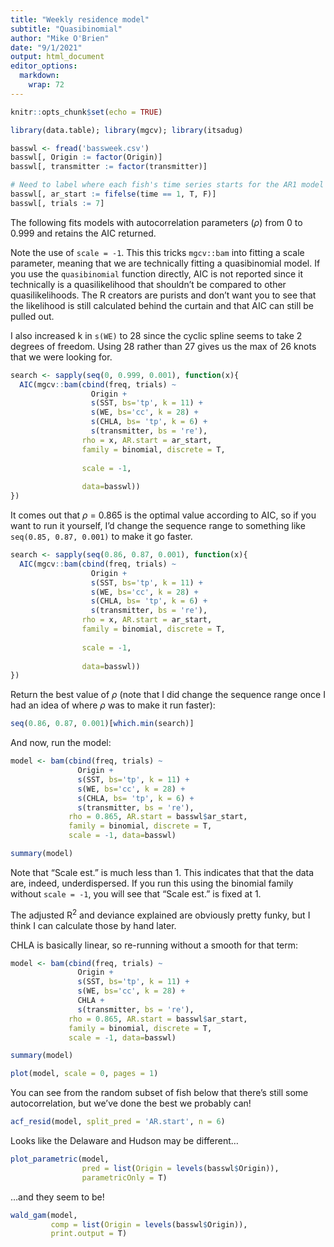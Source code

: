 ```yaml
---
title: "Weekly residence model"
subtitle: "Quasibinomial"
author: "Mike O'Brien"
date: "9/1/2021"
output: html_document
editor_options: 
  markdown: 
    wrap: 72
---
```


```r
knitr::opts_chunk$set(echo = TRUE)
```

```r
library(data.table); library(mgcv); library(itsadug)

basswl <- fread('bassweek.csv')
basswl[, Origin := factor(Origin)]
basswl[, transmitter := factor(transmitter)]

# Need to label where each fish's time series starts for the AR1 model
basswl[, ar_start := fifelse(time == 1, T, F)]
basswl[, trials := 7]
```

The following fits models with autocorrelation parameters ($\rho$) from
0 to 0.999 and retains the AIC returned.

Note the use of `scale = -1`. This this tricks `mgcv::bam` into fitting
a scale parameter, meaning that we are technically fitting a
quasibinomial model. If you use the `quasibinomial` function directly,
AIC is not reported since it technically is a quasilikelihood that
shouldn't be compared to other quasilikelihoods. The R creators are
purists and don't want you to see that the likelihood is still
calculated behind the curtain and that AIC can still be pulled out.

I also increased k in `s(WE)` to 28 since the cyclic spline seems to
take 2 degrees of freedom. Using 28 rather than 27 gives us the max of
26 knots that we were looking for.

```r
search <- sapply(seq(0, 0.999, 0.001), function(x){
  AIC(mgcv::bam(cbind(freq, trials) ~
                  Origin + 
                  s(SST, bs='tp', k = 11) +
                  s(WE, bs='cc', k = 28) +
                  s(CHLA, bs= 'tp', k = 6) +
                  s(transmitter, bs = 're'),
                rho = x, AR.start = ar_start,
                family = binomial, discrete = T,
                
                scale = -1,
                
                data=basswl))
})
```

It comes out that $\rho$ = 0.865 is the optimal value according to AIC,
so if you want to run it yourself, I'd change the sequence range to
something like `seq(0.85, 0.87, 0.001)` to make it go faster.

```r
search <- sapply(seq(0.86, 0.87, 0.001), function(x){
  AIC(mgcv::bam(cbind(freq, trials) ~
                  Origin + 
                  s(SST, bs='tp', k = 11) +
                  s(WE, bs='cc', k = 28) +
                  s(CHLA, bs= 'tp', k = 6) +
                  s(transmitter, bs = 're'),
                rho = x, AR.start = ar_start,
                family = binomial, discrete = T,
                
                scale = -1,
                
                data=basswl))
})
```

Return the best value of $\rho$ (note that I did change the sequence
range once I had an idea of where $\rho$ was to make it run faster):

```r
seq(0.86, 0.87, 0.001)[which.min(search)]
```

And now, run the model:

```r
model <- bam(cbind(freq, trials) ~
               Origin +
               s(SST, bs='tp', k = 11) +
               s(WE, bs='cc', k = 28) +
               s(CHLA, bs= 'tp', k = 6) +
               s(transmitter, bs = 're'),
             rho = 0.865, AR.start = basswl$ar_start,
             family = binomial, discrete = T, 
             scale = -1, data=basswl)

summary(model)
```

Note that "Scale est." is much less than 1. This indicates that that the
data are, indeed, underdispersed. If you run this using the binomial
family without `scale = -1`, you will see that "Scale est." is fixed at
1.

The adjusted R^2^ and deviance explained are obviously pretty funky, but
I think I can calculate those by hand later.

CHLA is basically linear, so re-running without a smooth for that term:

```r
model <- bam(cbind(freq, trials) ~
               Origin +
               s(SST, bs='tp', k = 11) +
               s(WE, bs='cc', k = 28) +
               CHLA +
               s(transmitter, bs = 're'),
             rho = 0.865, AR.start = basswl$ar_start,
             family = binomial, discrete = T, 
             scale = -1, data=basswl)

summary(model)
```

```r
plot(model, scale = 0, pages = 1)
```

You can see from the random subset of fish below that there's still some
autocorrelation, but we've done the best we probably can!

```r
acf_resid(model, split_pred = 'AR.start', n = 6)
```

Looks like the Delaware and Hudson may be different...

```r
plot_parametric(model,
                pred = list(Origin = levels(basswl$Origin)),
                parametricOnly = T)
```

...and they seem to be!

```r
wald_gam(model,
         comp = list(Origin = levels(basswl$Origin)),
         print.output = T)
```
